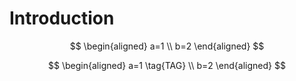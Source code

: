 # Introduction


$$
\begin{aligned}
a=1 
\\
b=2
\end{aligned}
$$

$$
\begin{aligned}
a=1 \tag{TAG}
\\
b=2
\end{aligned}
$$
